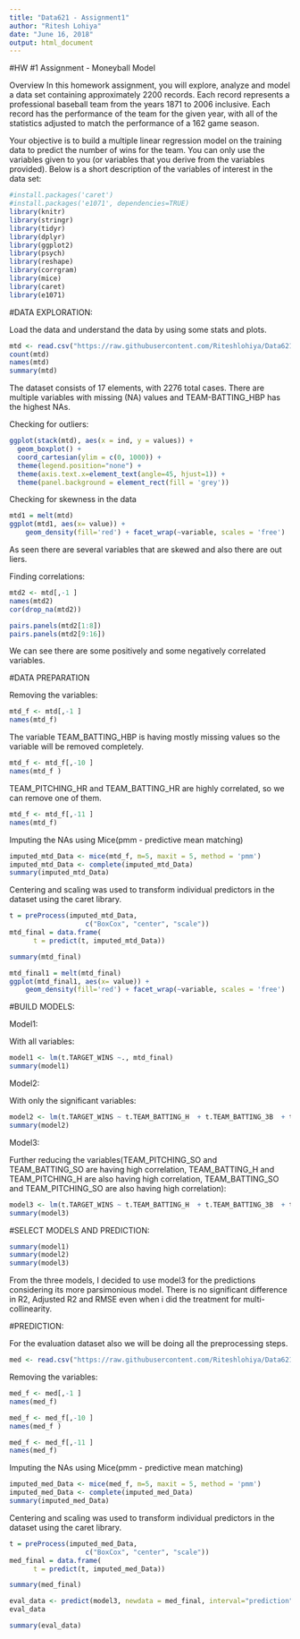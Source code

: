 ```yaml
---
title: "Data621 - Assignment1"
author: "Ritesh Lohiya"
date: "June 16, 2018"
output: html_document
---
```


#HW #1 Assignment - Moneyball Model

Overview In this homework assignment, you will explore, analyze and model a data set containing approximately 2200 records. Each record represents a professional baseball team from the years 1871 to 2006 inclusive. Each record has the performance of the team for the given year, with all of the statistics adjusted to match the performance of a 162 game season. 
 
Your objective is to build a multiple linear regression model on the training data to predict the number of wins for the team. You can only use the variables given to you (or variables that you derive from the variables provided). Below is a short description of the variables of interest in the data set:


```r
#install.packages('caret')
#install.packages('e1071', dependencies=TRUE)
library(knitr)
library(stringr)
library(tidyr)
library(dplyr)
library(ggplot2)
library(psych)
library(reshape)
library(corrgram)
library(mice)
library(caret)
library(e1071)
```


#DATA EXPLORATION:

Load the data and understand the data by using some stats and plots.

```r
mtd <- read.csv("https://raw.githubusercontent.com/Riteshlohiya/Data621-Assignment-1/master/moneyball-training-data.csv")
count(mtd)
names(mtd)
summary(mtd)
```

The dataset consists of 17 elements, with 2276 total cases. There are multiple variables with missing (NA) values and TEAM-BATTING_HBP has the highest NAs.

Checking for outliers:
```r
ggplot(stack(mtd), aes(x = ind, y = values)) + 
  geom_boxplot() +
  coord_cartesian(ylim = c(0, 1000)) +
  theme(legend.position="none") +
  theme(axis.text.x=element_text(angle=45, hjust=1)) + 
  theme(panel.background = element_rect(fill = 'grey'))
```

Checking for skewness in the data

```r
mtd1 = melt(mtd)
ggplot(mtd1, aes(x= value)) + 
    geom_density(fill='red') + facet_wrap(~variable, scales = 'free') 
```

As seen there are several variables that are skewed and also there are out liers.

Finding correlations:

```r
mtd2 <- mtd[,-1 ]
names(mtd2)
cor(drop_na(mtd2))
```

```r
pairs.panels(mtd2[1:8]) 
pairs.panels(mtd2[9:16]) 
```
 
We can see there are some positively and some negatively correlated variables.

#DATA PREPARATION 

Removing the variables:

```r
mtd_f <- mtd[,-1 ]
names(mtd_f)
```

The variable TEAM_BATTING_HBP is having mostly missing values so the variable will be removed completely.

```r
mtd_f <- mtd_f[,-10 ]
names(mtd_f )
```

TEAM_PITCHING_HR and TEAM_BATTING_HR are highly correlated, so we can remove one of them.

```r
mtd_f <- mtd_f[,-11 ]
names(mtd_f)
```

Imputing the NAs using Mice(pmm - predictive mean matching)

```r
imputed_mtd_Data <- mice(mtd_f, m=5, maxit = 5, method = 'pmm')
imputed_mtd_Data <- complete(imputed_mtd_Data)
summary(imputed_mtd_Data)
```

Centering and scaling was used to transform individual predictors in the dataset using the caret library.

```r
t = preProcess(imputed_mtd_Data, 
                   c("BoxCox", "center", "scale"))
mtd_final = data.frame(
      t = predict(t, imputed_mtd_Data))

summary(mtd_final)
```

```r
mtd_final1 = melt(mtd_final)
ggplot(mtd_final1, aes(x= value)) + 
    geom_density(fill='red') + facet_wrap(~variable, scales = 'free') 
```

#BUILD MODELS:

Model1:

With all variables:

```r
model1 <- lm(t.TARGET_WINS ~., mtd_final)
summary(model1)
```

Model2:

With only the significant variables:

```r
model2 <- lm(t.TARGET_WINS ~ t.TEAM_BATTING_H  + t.TEAM_BATTING_3B  + t.TEAM_BATTING_HR  + t.TEAM_BATTING_BB + t.TEAM_BATTING_SO + t.TEAM_BASERUN_SB + t.TEAM_PITCHING_SO + t.TEAM_PITCHING_H + t.TEAM_PITCHING_SO + t.TEAM_FIELDING_E + t.TEAM_FIELDING_DP, mtd_final)
summary(model2)
```


Model3:

Further reducing the variables(TEAM_PITCHING_SO and TEAM_BATTING_SO are having high correlation, TEAM_BATTING_H and TEAM_PITCHING_H are also having high correlation, TEAM_BATTING_SO and TEAM_PITCHING_SO are also having high correlation):

```r
model3 <- lm(t.TARGET_WINS ~ t.TEAM_BATTING_H  + t.TEAM_BATTING_3B  + t.TEAM_BATTING_HR  + t.TEAM_BATTING_BB + t.TEAM_BATTING_SO + t.TEAM_BASERUN_SB  + t.TEAM_FIELDING_E + t.TEAM_FIELDING_DP, mtd_final)
summary(model3)
```

#SELECT MODELS AND PREDICTION:

```r
summary(model1)
summary(model2)
summary(model3)
```

From the three models, I decided to use model3 for the predictions considering its more parsimonious model. There is no significant difference in R2, Adjusted R2 and RMSE even when i did the treatment for  multi-collinearity.

#PREDICTION:

For the evaluation dataset also we will be doing all the preprocessing steps.

```r
med <- read.csv("https://raw.githubusercontent.com/Riteshlohiya/Data621-Assignment-1/master/moneyball-evaluation-data.csv")
```

Removing the variables:

```r
med_f <- med[,-1 ]
names(med_f)
```

```r
med_f <- med_f[,-10 ]
names(med_f )
```

```r
med_f <- med_f[,-11 ]
names(med_f)
```

Imputing the NAs using Mice(pmm - predictive mean matching)

```r
imputed_med_Data <- mice(med_f, m=5, maxit = 5, method = 'pmm')
imputed_med_Data <- complete(imputed_med_Data)
summary(imputed_med_Data)
```

Centering and scaling was used to transform individual predictors in the dataset using the caret library.

```r
t = preProcess(imputed_med_Data, 
                   c("BoxCox", "center", "scale"))
med_final = data.frame(
      t = predict(t, imputed_med_Data))

summary(med_final)
```

```r
eval_data <- predict(model3, newdata = med_final, interval="prediction")
eval_data
```

```r
summary(eval_data)
```








